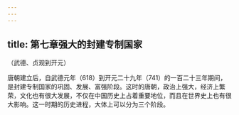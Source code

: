 ```yaml
---
---
---
```

title: 第七章强大的封建专制国家
---



（武德、贞观到开元）

唐朝建立后，自武德元年（618）到开元二十九年（741）的一百二十三年期间，是封建专制国家的巩固、发展、富强阶段。这时的唐朝，政治上强大，经济上繁荣，文化也有很大发展，不仅在中国历史上占着重要地位，而且在世界史上也有很大影响。这一时期的历史进程，大体上可以分为三个阶段。